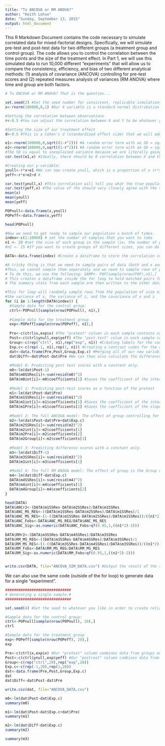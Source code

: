 ```yaml
---
title: "To ANCOVA or RM ANOVA?"
author: "Keith Lohse"
date: "Sunday, September 13, 2015"
output: html_document
---
```


This R Markdown Document contains the code necessary to simulate correlated data for mixed-factorial designs. Specifically, we will simulate pre-test and post-test data for two different groups (a treatment group and control group). The code allows you to control the correlation between the time points and the size of the treatment effect. In Part 1, we will use this simulated data to run 10,000 different "experiments" that will allow us to compare the consistency, efficiency, and bias of two different analytical methods: (1) analysis of covariance (ANCOVA) controlling for pre-test scores and (2) repeated measures analysis of variances (RM ANOVA) where time and group are both factors.

```r
# To ANCOVA or RM ANOVA? That is the question...

set.seed(2) #Set the seed number for consistent, replicable simulations.
x<-rnorm(100000,0,1) #Our X variable is a standard normal distribution.

#Setting the correlation between observations
r<-0.5 #You can adjust the correlation between X and Y to be whatever you want. By default I make it 0.5

#Setting the size of our treatment effect
d<-0.5 #This is a Cohen's d (standardized effect size) that we will add into our data to create our "treatment" effect

e1<-rnorm(100000,0,sqrt((1-r^2))) #A random error term with an SD = sqrt(1-r squared)
e2<-rnorm(100000,0,sqrt((1-r^2))) #A random error term with an SD = sqrt(1-r squared)
#The SD is equal to unexplained variance because we are literally going to make this variable the part of y that is not explained by X.
cor.test(e1,x) #Ideally, there should be 0 correlation between X and the error term in order to get our correlation between X and Y perfect. 0.001 is close enough! :)

#Creating our y-variable:
ynull<-r*x+e1 #We can now create ynull, which is a proportion of x (r*x) plus the variance (e) that is not explained by x.
yeff<-r*x+e2+d #

cor.test(ynull,x) #This correlation will tell you what the true population correlation (rho) is across all of your data.
cor.test(yeff,x) #The value of rho should very closely agree with the value you set for 'r' above.
mean(x)
mean(ynull)
mean(yeff)

POPnull<-data.frame(x,ynull)
POPeff<-data.frame(x,yeff)

head(POPnull)

#Now we need to get ready to sample our population a bunch of times.
index<-c(1:10000) # set the number of samples that you want to take
n1 <- 20 #set the size of each group in the sample (ie, the number of paired observations)
#n2 <- 15 #If you want to create groups of different sizes, you can do that as well, but be sure to change the relevant references in the for-loop.

DATA<-data.frame(index) #Create a dataframe to store the correlation coefficients from our sample data

#A tricky thing is that we need to sample pairs of data (both and x and y).
#Thus, we cannot sample them separately and we need to sample rows of paired observations from the POP dataframe
# To do this, we use the following: SAMP<- POP[sample(nrow(POP),n1),]
# This creates a dataframe inside the for loop to hold matched pairs for each sample
# The summary stats from each sample are then written to the other dataframe DATA

#This for loop will randomly sample rows from the population of size n1 to create four outputs: the correlation coefficient,
#the variance of x, the variance of z, and the covariance of x and z
for (i in 1:length(DATA$index)) {
  #Sample data for the control group:
  ctrl<-POPnull[sample(nrow(POPnull), n1),]
    
  #Sample data for the treatment group 
  exp<-POPeff[sample(nrow(POPeff), n1),]
    
  Pre<-c(ctrl$x,exp$x) #The "pretest" column in each sample contains control and experimental group data
  Post<-c(ctrl$ynull,exp$yeff) #The "post-test" colum in each sample contains control and experimental group data
  Group<-c(rep("ctrl", n1),rep("exp", n1)) #Creating labels for the control and experimental groups
  Exp.c<-c(rep(-1, n1),rep(1, n1)) #Creating a contrast codes for the control and expeirmental groups (Exp = 1 by default)
  dat<-data.frame(Pre,Post,Group,Exp.c) #Merging all of our new variables into a dataframe
  dat$Diff<-dat$Post-dat$Pre #We can then also calculate the difference score that will be used in the RM ANOVA
  
  #Model 0: Predicting post test scores with a constant only.
  m0<-lm(dat$Post~1)
  DATA$m0SSRes[i]<-sum(resid(m0)^2)
  DATA$m0int[i]<-m0$coefficients[1] #Saves the coefficient of the intercept to DATA$m0int
  
  #Model 1: Predicting post-test scores as a function of the pretest
  m1<-lm(dat$Post~dat$Pre)
  DATA$m1SSRes[i]<-sum(resid(m1)^2)
  DATA$m1int[i]<-m1$coefficients[1] #Saves the coefficient of the intercept to DATA$m1int
  DATA$m1Pre[i]<-m1$coefficients[2] #Saves the coefficient of the slope to DATA$m1Pre
  
  #Model 2: The full ANCOVA model: The effect of group controlling for pretest.
  m2<-lm(dat$Post~dat$Pre+dat$Exp.c)
  DATA$m2SSRes[i]<-sum(resid(m2)^2)
  DATA$m2int[i]<-m2$coefficients[1]
  DATA$m2Pre[i]<-m2$coefficients[2]
  DATA$m2Group[i]<-m2$coefficients[3]
  
  #Model 3: Predicting difference scores with a constant only.
  m3<-lm(dat$Diff~1)
  DATA$m3SSRes[i]<-sum(resid(m3)^2)
  DATA$m3int[i]<-m3$coefficients[1]
  
  #Model 4: The full RM ANOVA model: The effect of group is the Group x Time interaction in a 'traditional' RM ANOVA
  m4<-lm(dat$Diff~dat$Exp.c)
  DATA$m4SSRes[i]<-sum(resid(m4)^2)
  DATA$m4int[i]<-m4$coefficients[1]
  DATA$m4Group[i]<-m4$coefficients[2]
}

head(DATA)
DATA$ANCr2<-(DATA$m1SSRes-DATA$m2SSRes)/DATA$m1SSRes
DATA$ANC_MS_REG<-((DATA$m1SSRes-DATA$m2SSRes)/DATA$m1SSRes)/1
DATA$ANC_MS_RES<-(1-((DATA$m1SSRes-DATA$m2SSRes)/DATA$m1SSRes))/((n1*2)-3)
DATA$ANC_Fobs<-DATA$ANC_MS_REG/DATA$ANC_MS_RES
DATA$ANC_Sig<-as.numeric(DATA$ANC_Fobs>qf(0.95,1,((n1*2)-3)))
  
DATA$RMr2<-(DATA$m3SSRes-DATA$m4SSRes)/DATA$m3SSRes
DATA$RM_MS_REG<-((DATA$m3SSRes-DATA$m4SSRes)/DATA$m3SSRes)/1
DATA$RM_MS_RES<-(1-((DATA$m3SSRes-DATA$m4SSRes)/DATA$m3SSRes))/((n1*2)-2)
DATA$RM_Fobs<-DATA$RM_MS_REG/DATA$RM_MS_RES
DATA$RM_Sig<-as.numeric(DATA$RM_Fobs>qf(0.95,1,((n1*2)-2)))


write.csv(DATA, file="ANCOVA_SIM_DATA.csv") #Output the result of the simulations to you working directory.
```


We can also use the same code (outside of the for loop) to generate data for a single "experiment".
```r
##############################
# Generating a single sample.#
##############################

set.seed(4) #Set the seed to whatever you like in order to create reliable results.

#Sample data for the control group:
ctrl<-POPnull[sample(nrow(POPnull), 20),]
ctrl

#Sample data for the treatment group 
exp<-POPeff[sample(nrow(POPeff), 20),]
exp

Pre<-c(ctrl$x,exp$x) #Our "pretest" column combines data from groups on the pretest
Post<-c(ctrl$ynull,exp$yeff) #Our "postrest" column combines data from groups on the post-test.
Group<-c(rep("ctrl",20),rep("exp",20))
Exp.c<-c(rep(-1,20),rep(1,20))
dat<-data.frame(Pre,Post,Group,Exp.c)
dat
dat$Diff<-dat$Post-dat$Pre

write.csv(dat, file="ANCOVA_DATA.csv")

m0<-lm(dat$Post~dat$Exp.c)
summary(m0)

m1<-lm(dat$Post~dat$Exp.c+dat$Pre)
summary(m1)

m2<-lm(dat$Diff~dat$Exp.c)
summary(m2)

summary(m3)

```

